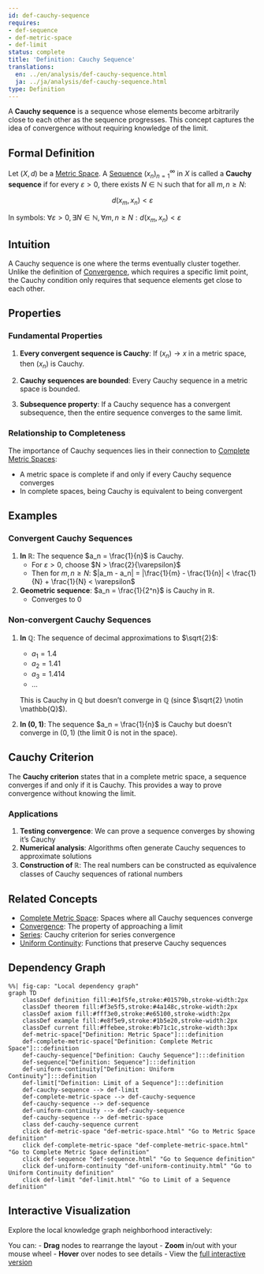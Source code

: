 ```yaml
---
id: def-cauchy-sequence
requires:
- def-sequence
- def-metric-space
- def-limit
status: complete
title: 'Definition: Cauchy Sequence'
translations:
  en: ../en/analysis/def-cauchy-sequence.html
  ja: ../ja/analysis/def-cauchy-sequence.html
type: Definition
---
```


A **Cauchy sequence** is a sequence whose elements become arbitrarily close to each other as the sequence progresses. This concept captures the idea of convergence without requiring knowledge of the limit.

## Formal Definition

Let $(X, d)$ be a [Metric Space](../geometry/def-metric-space.qmd). A [Sequence](def-sequence.qmd) $(x_n)_{n=1}^{\infty}$ in $X$ is called a **Cauchy sequence** if for every $\varepsilon > 0$, there exists $N \in \mathbb{N}$ such that for all $m, n \geq N$:

$$d(x_m, x_n) < \varepsilon$$

In symbols: $\forall \varepsilon > 0, \exists N \in \mathbb{N}, \forall m,n \geq N: d(x_m, x_n) < \varepsilon$

## Intuition

A Cauchy sequence is one where the terms eventually cluster together. Unlike the definition of [Convergence](def-convergence.qmd), which requires a specific limit point, the Cauchy condition only requires that sequence elements get close to each other.

## Properties

### Fundamental Properties

1. **Every convergent sequence is Cauchy**: If $(x_n) \to x$ in a metric space, then $(x_n)$ is Cauchy.

2. **Cauchy sequences are bounded**: Every Cauchy sequence in a metric space is bounded.

3. **Subsequence property**: If a Cauchy sequence has a convergent subsequence, then the entire sequence converges to the same limit.

### Relationship to Completeness

The importance of Cauchy sequences lies in their connection to [Complete Metric Spaces](def-complete-metric-space.qmd):

- A metric space is complete if and only if every Cauchy sequence converges
- In complete spaces, being Cauchy is equivalent to being convergent

## Examples

### Convergent Cauchy Sequences

1. **In $\mathbb{R}$**: The sequence $a_n = \frac{1}{n}$ is Cauchy.
   - For $\varepsilon > 0$, choose $N > \frac{2}{\varepsilon}$
   - Then for $m, n \geq N$: $|a_m - a_n| = |\frac{1}{m} - \frac{1}{n}| < \frac{1}{N} + \frac{1}{N} < \varepsilon$

2. **Geometric sequence**: $a_n = \frac{1}{2^n}$ is Cauchy in $\mathbb{R}$.
   - Converges to 0

### Non-convergent Cauchy Sequences

1. **In $\mathbb{Q}$**: The sequence of decimal approximations to $\sqrt{2}$:
   - $a_1 = 1.4$
   - $a_2 = 1.41$
   - $a_3 = 1.414$
   - ...

   This is Cauchy in $\mathbb{Q}$ but doesn't converge in $\mathbb{Q}$ (since $\sqrt{2} \notin \mathbb{Q}$).

2. **In $(0,1)$**: The sequence $a_n = \frac{1}{n}$ is Cauchy but doesn't converge in $(0,1)$ (the limit 0 is not in the space).

## Cauchy Criterion

The **Cauchy criterion** states that in a complete metric space, a sequence converges if and only if it is Cauchy. This provides a way to prove convergence without knowing the limit.

### Applications

1. **Testing convergence**: We can prove a sequence converges by showing it's Cauchy
2. **Numerical analysis**: Algorithms often generate Cauchy sequences to approximate solutions
3. **Construction of $\mathbb{R}$**: The real numbers can be constructed as equivalence classes of Cauchy sequences of rational numbers

## Related Concepts

- [Complete Metric Space](def-complete-metric-space.qmd): Spaces where all Cauchy sequences converge
- [Convergence](def-convergence.qmd): The property of approaching a limit
- [Series](def-series.qmd): Cauchy criterion for series convergence
- [Uniform Continuity](def-uniform-continuity.qmd): Functions that preserve Cauchy sequences

## Dependency Graph

```mermaid
%%| fig-cap: "Local dependency graph"
graph TD
    classDef definition fill:#e1f5fe,stroke:#01579b,stroke-width:2px
    classDef theorem fill:#f3e5f5,stroke:#4a148c,stroke-width:2px
    classDef axiom fill:#fff3e0,stroke:#e65100,stroke-width:2px
    classDef example fill:#e8f5e9,stroke:#1b5e20,stroke-width:2px
    classDef current fill:#ffebee,stroke:#b71c1c,stroke-width:3px
    def-metric-space["Definition: Metric Space"]:::definition
    def-complete-metric-space["Definition: Complete Metric Space"]:::definition
    def-cauchy-sequence["Definition: Cauchy Sequence"]:::definition
    def-sequence["Definition: Sequence"]:::definition
    def-uniform-continuity["Definition: Uniform Continuity"]:::definition
    def-limit["Definition: Limit of a Sequence"]:::definition
    def-cauchy-sequence --> def-limit
    def-complete-metric-space --> def-cauchy-sequence
    def-cauchy-sequence --> def-sequence
    def-uniform-continuity --> def-cauchy-sequence
    def-cauchy-sequence --> def-metric-space
    class def-cauchy-sequence current
    click def-metric-space "def-metric-space.html" "Go to Metric Space definition"
    click def-complete-metric-space "def-complete-metric-space.html" "Go to Complete Metric Space definition"
    click def-sequence "def-sequence.html" "Go to Sequence definition"
    click def-uniform-continuity "def-uniform-continuity.html" "Go to Uniform Continuity definition"
    click def-limit "def-limit.html" "Go to Limit of a Sequence definition"
```

## Interactive Visualization

Explore the local knowledge graph neighborhood interactively:

::: {.graph-viz data-id="def-cauchy-sequence" data-width="700" data-height="500"}
:::

You can:
- **Drag** nodes to rearrange the layout
- **Zoom** in/out with your mouse wheel
- **Hover** over nodes to see details
- View the [full interactive version](../../output/interactive/def-cauchy-sequence.html){target="_blank"}
